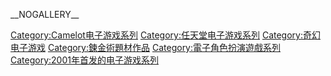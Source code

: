__NOGALLERY__
{{Catmain|黄金太阳系列}}

{{DEFAULTSORT:Golden Sun}}
[[Category:Camelot电子游戏系列|Category:Camelot电子游戏系列]]
[[Category:任天堂电子游戏系列|Category:任天堂电子游戏系列]]
[[Category:奇幻电子游戏|Category:奇幻电子游戏]]
[[Category:鍊金術題材作品|Category:鍊金術題材作品]]
[[Category:電子角色扮演遊戲系列|Category:電子角色扮演遊戲系列]]
[[Category:2001年首发的电子游戏系列|Category:2001年首发的电子游戏系列]]